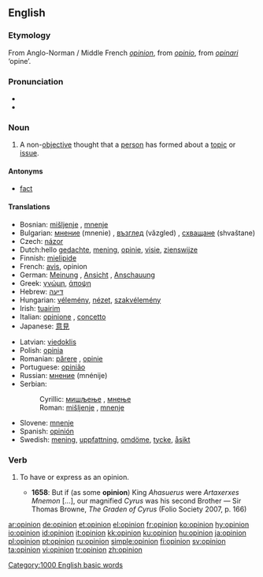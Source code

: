 {{see|opinión}}
==English==

{{rank|wind|drew|strength|596|opinion|according|walked|office}}

===Etymology===
From Anglo-Norman / Middle French ''[[#French|opinion]]'', from {{L.}} ''[[opinio]]'', from ''[[opinari]]'' ‘opine’.

===Pronunciation===
*{{IPA|/əˈpɪnjən/}}
*{{audio|en-us-opinion.ogg|Audio (US)}}

===Noun===
{{en-noun}}

# A non-[[objective]] thought that a [[person]] has formed about a [[topic]] or [[issue]].

====Antonyms====
*[[fact]]

====Translations====
{{top|non-objective thought}}
*Bosnian: [[mišljenje]] {{n}}, [[mnenje]] {{n}}
*Bulgarian: [[мнение]] (mnenie) {{n}}, [[възглед]] (vǎzgled) {{m}}, [[схващане]] (shvaštane) {{n}}
*Czech: [[názor]] {{m}}
*Dutch:hello [[gedachte]], [[mening]], [[opinie]], [[visie]], [[zienswijze]]
*Finnish: [[mielipide]]
*French: [[avis]], opinion
*German: [[Meinung]] {{f}}, [[Ansicht]] {{f}}, [[Anschauung]] {{f}}
*Greek: [[γνώμη]], [[άποψη]]
*Hebrew: [[דיעה]] {{f}}
*Hungarian: [[vélemény]], [[nézet]], [[szakvélemény]]
*Irish: [[tuairim]]
*Italian: [[opinione]] {{f}}, [[concetto]] {{m}}
*Japanese: [[意見]]
{{mid}}
*Latvian: [[viedoklis]]
*Polish: [[opinia]]
*Romanian: [[părere]] {{f}}, [[opinie]] {{f}}
*Portuguese: [[opinião]] {{f}}
*Russian: [[мнение]] (mnénije) {{n}}
*Serbian:
*:Cyrillic: [[мишљење]] {{n}}, [[мнење]] {{n}}
*:Roman: [[mišljenje]] {{n}}, [[mnenje]] {{n}}
*Slovene: [[mnenje]] {{n}}
*Spanish: [[opinión]]
*Swedish: [[mening]], [[uppfattning]], [[omdöme]], [[tycke]], [[åsikt]]
{{bottom}}

===Verb===
{{en-verb}}

# {{transitive}} To have or express as an opinion.
#*'''1658''': But if (as some '''opinion''') King ''Ahasuerus'' were ''Artaxerxes Mnemon'' [...], our magnified ''Cyrus'' was his second Brother — Sir Thomas Browne, ''The Graden of Cyrus'' (Folio Society 2007, p. 166)

[[Category:1000 English basic words]]

[[ar:opinion]]
[[de:opinion]]
[[et:opinion]]
[[el:opinion]]
[[fr:opinion]]
[[ko:opinion]]
[[hy:opinion]]
[[io:opinion]]
[[id:opinion]]
[[it:opinion]]
[[kk:opinion]]
[[ku:opinion]]
[[hu:opinion]]
[[ja:opinion]]
[[pl:opinion]]
[[pt:opinion]]
[[ru:opinion]]
[[simple:opinion]]
[[fi:opinion]]
[[sv:opinion]]
[[ta:opinion]]
[[vi:opinion]]
[[tr:opinion]]
[[zh:opinion]]